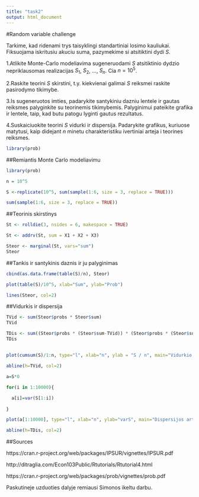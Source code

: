 ```yaml
---
title: "task2"
output: html_document
---
```

#Random variable challenge

Tarkime, kad ridenami trys taisyklingi standartiniai losimo kauliukai. Fiksuojama iskritusiu akuciu suma, pazymekime si atsitiktini dydi $S$.

1.Atlikite Monte-Carlo modeliavima sugeneruodami $S$ atsitiktinio dydzio nepriklausomas realizacijas $S_1$, $S_2$, ..., $S_n$. Cia $n=10^5$.

2.Raskite teorini $S$ skirstini, t.y. kiekvienai galimai $S$ reiksmei raskite pasirodymo tikimybe.

3.Is sugeneruotos imties, padarykite santykiniu dazniu lentele ir gautas reiksmes palyginkite su teorinemis tikimybemis. Palyginimui pateikite grafika ir lentele, taip, kad butu patogu lyginti gautus rezultatus.

4.Suskaiciuokite teorini $S$ vidurki ir dispersija. Padarykite grafikus, kuriuose matytusi, kaip didejant $n$ minetu charakteristiku ivertiniai arteja i teorines reiksmes.

```r
library(prob)
```

##Remiantis Monte Carlo modeliavimu
```r
library(prob)

n = 10^5

S <-replicate(10^5, sum(sample(1:6, size = 3, replace = TRUE)))

sum(sample(1:6, size = 3, replace = TRUE))
```

##Teorinis skirstinys
```r
St <- rolldie(3, nsides = 6, makespace = TRUE)

St <- addrv(St, sum = X1 + X2 + X3)

Steor <- marginal(St, vars="sum")
Steor
```

##Tankis ir santykinis daznis ir ju palyginimas
```r
cbind(as.data.frame(table(S)/n), Steor)

plot(table(S)/10^5, xlab="Sum", ylab="Prob")

lines(Steor, col=2)
```

##Vidurkis ir dispersija
```r
TVid <- sum(Steor$probs * Steor$sum)
TVid

TDis <- sum((Steor$probs * (Steor$sum-TVid)) * (Steor$probs * (Steor$sum-TVid)))
TDis
```
##

```r
plot(cumsum(S)/1:n, type="l", xlab="n", ylab = "S / n", main="Vidurkio artejimas i teorini")

abline(h=TVid, col=2)

a=S*0

for(i in 1:10000){

  a[i]=var(S[1:i])
  
}

plot(a[1:10000], type="l", xlab="n", ylab="varS", main="Dispersijos artejimas i teorine")

abline(h=TDis, col=2)
```

##Sources

https://cran.r-project.org/web/packages/IPSUR/vignettes/IPSUR.pdf

http://ditraglia.com/Econ103Public/Rtutorials/Rtutorial4.html

https://cran.r-project.org/web/packages/prob/vignettes/prob.pdf

Paskutineje uzduoties dalyje remiausi Simonos ikeltu darbu.
